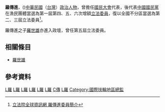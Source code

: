 {{Infobox_officeholder
| name = 羅傳進
| image name =
| width = 
| now = 中華民國（台灣）政治人士 
| period = 
| Sex = 男 
|nationality = {{ROC}}
| Native place = 
| date of birth = 
| party = {{Kmt|19px}}
| place of birth = 
| educate = 
*[[國立中興大學|國立中興大學]]植物系畢業
| past = 
*中國國民黨立法院黨團書記長
*國大代表
*台灣扶輪教育基金會理事長
*立法委員
*[[國際扶輪|國際扶輪]]346地區總監
*高雄中興大學校友會會長
*中華民國賴羅傅宗親會理事長
*和春工商專校董事長
*和春文教基金會董事長
*寶來授信董事長
*第一屆第四次增額立法委員<br><span style="color: blue;">(1984年-1987年)</span>
*第一屆第五次增額立法委員<br><span style="color: blue;">(1987年-1990年)</span>
*第一屆第六次增額立法委員<br><span style="color: blue;">(1990年-1993年)</span>
*第二屆立法委員<br><span style="color: blue;">(1993年-1996年)</span>
*第三屆立法委員<br><span style="color: blue;">(1996年-1999年)</span>
}}
'''羅傳進'''，({{bd|1939年|9月12日|}})[[中華民國|中華民國]]（[[台灣|台灣]]）[[政治人物|政治人物]]，曾擔任[[國民大會|國民大會]]代表，後代表[[中國國民黨|中國國民黨]]在漁民團體當選為第一屆第四、五、六次增額[[立法委員|立法委員]]，復以全國不分區當選為第二、三屆立法委員<ref>[http://www.ly.gov.tw/ly/01_introduce/0103_leg/leg_main/leg_ver01_01.jsp?ItemNO=01030100&lgno=00159&stage=3 立法院全球資訊網 羅傳進委員簡介]</ref>。

羅傳進之子[[羅世雄|羅世雄]]亦進入政壇，曾任第五屆立法委員。

==相關條目==
*[[羅世雄|羅世雄]]

==參考資料==
{{Reflist}}

[[Category:第一屆立法院第四次增額立法委員|L羅]]
[[Category:第一屆立法院第五次增額立法委員|L羅]]
[[Category:第一屆立法院第六次增額立法委員|L羅]]
[[Category:第二屆立法院立法委員|L羅]]
[[Category:第三屆立法院立法委員|L羅]]
[[Category:中國國民黨黨員|L羅]]
[[Category:羅姓|C傳]]
[[Category:國立中興大學校友|L羅]]
[[Category:國際扶輪地區總監|Category:國際扶輪地區總監]]